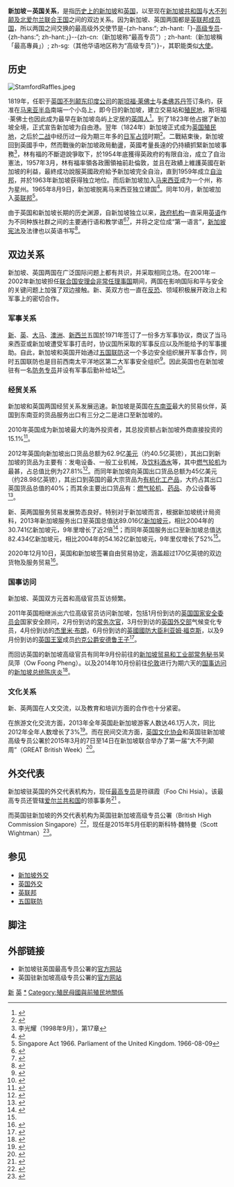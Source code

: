 {{noteTA
|1=zh-cn:信息; zh-tw:資訊; zh-hk:資訊;
|2=zh-hant:英聯邦; zh-cn:英联邦; zh-tw:大英國協; zh-hk:英聯邦; zh-sg:共和联邦;
|3=zh-hans:斯坦福·莱佛士; zh-hant:斯坦福·萊佛士; zh-tw:史丹福·萊佛士; zh-sg:史丹福·莱佛士;
|4=zh-cn:高级专员; zh-hant:高級專員; zh-sg:最高专员;
|G1 =地名
|G2 = nationality
|G3=PoliticiansUK
}}
{{Infobox bilateral relations
|新加坡－英国
|Singapore|United Kingdom
|mission1={{link-en|新加坡驻英国最高专员公署|High Commission of Singapore, London}}
|mission2=[[英国驻新加坡高级专员公署|英国驻新加坡高级专员公署]]
|envoytitle1=[[新加坡驻英国最高专员|最高专员]]
|envoy1=符祺霞（Foo Chi Hsia）
|envoytitle2={{link-en|英国驻新加坡高级专员列表|List of High Commissioners of the United Kingdom to Singapore|高级专员}}
|envoy2=斯科特·魏特曼（Scott Wightman）
|map=Singapore United Kingdom Locator.png
}}

'''新加坡－英国关系'''，是指[[新加坡历史|历史上的新加坡]]和[[英国历史|英国]]，以至现在[[新加坡共和国|新加坡共和国]]与[[大不列颠及北爱尔兰联合王国|大不列颠及北爱尔兰联合王国]]之间的双边关系。因为新加坡、英国两国都是[[英联邦成员国|英联邦成员国]]，所以两国之间交换的最高级外交使节是-{zh-hans:“; zh-hant:「}-[[高级专员|高级专员]]-{zh-hans:”; zh-hant:」}--{zh-cn:（新加坡称“最高专员”）; zh-hant:（新加坡稱「最高專員」）; zh-sg:（其他华语地区称为“高级专员”）}-，其职能类似[[大使|大使]]。

==历史==
[[File:StamfordRaffles.jpeg|thumb]]
{{See also|新加坡历史|新加坡英语}}

1819年，任职于[[英国|英国]][[不列颠东印度公司|不列颠东印度公司]]的[[斯坦福·莱佛士|斯坦福·莱佛士]]与[[柔佛|柔佛]][[苏丹|苏丹]]签订条约，获准在[[马来亚半岛|马来亚半岛]]南端一个小岛上，即今日的新加坡，建立交易站和[[殖民地|殖民地]]，斯坦福·莱佛士也因此成为最早在新加坡岛屿上定居的[[英国人|英国人]]<ref name="Founding of Modern Singapore">{{cite web|title=Founding of Modern Singapore |url=http://app.www.sg/who/32/Founding-of-Modern-Singapore.aspx |publisher=[[新加坡通讯及新闻部|新加坡通讯及新闻部]] |accessdate=2015-07-12 |deadurl=yes |archiveurl=https://web.archive.org/web/20090508135636/http://app.www.sg/who/32/Founding-of-Modern-Singapore.aspx |archivedate=2009-05-08 }}</ref>。到了1823年他占据了新加坡全境，正式宣告新加坡为自由港。翌年（1824年）新加坡正式成为[[英国殖民地|英国殖民地]]，之后於[[二战|二战]]中经历过一段为期三年多的[[新加坡日占时期|日军占领]]时期<ref>{{cite news|url=http://news.bbc.co.uk/onthisday/hi/dates/stories/february/15/newsid_3529000/3529447.stm|title=On This Day – 15 February 1942: Singapore forced to surrender|accessdate=2015-07-12|work=BBC News|date=1942-02-15|archive-date=2018-06-23|archive-url=https://web.archive.org/web/20180623132320/http://news.bbc.co.uk/onthisday/hi/dates/stories/february/15/newsid_3529000/3529447.stm|dead-url=no}}</ref>。二戰結束後，新加坡回到英國手中，然而戰後的新加坡政局動盪，英國考量長遠的仍持續抓緊新加坡事務<ref>李光耀（1998年9月），第17章</ref>，林有福的不斷遊說爭取下，於1954年底獲得英政府的有限自治，成立了自治憲法，1957年3月，林有福率領各政團領袖前赴倫敦，並且在政績上維護英國在新加坡的利益，最終成功說服英國政府給予新加坡完全自治，直到1959年成立[[自治邦|自治邦]]，并於1963年新加坡获得独立地位。而后新加坡加入[[马来西亚|马来西亚]]成为一个州，称为星州。1965年8月9日，新加坡脱离马来西亚独立建国<ref name="LOC2">{{cite web |url=http://lcweb2.loc.gov/cgi-bin/query/r?frd/cstdy:@field (DOCID+sg0033) |title=Singapore as Part of Malaysia |last=Leitch Lepoer |first=Barbara |year=1989 |work=Library of Congress Country Studies |publisher=Government Printing Office |accessdate=2015-07-12 |location=Washington, D.C. |archive-date=2021-03-13 |archive-url=https://web.archive.org/web/20210313230759/http://lcweb2.loc.gov/cgi-bin/query/r?frd%2Fcstdy%3A%40field |dead-url=no }}</ref>。同年10月，新加坡加入[[英联邦|英联邦]]<ref name="Singapore Act 1966">Singapore Act 1966. Parliament of the United Kingdom. 1966-08-09</ref>。

由于英国和新加坡长期的历史渊源，自新加坡独立以来，[[政府机构|政府机构]]一直采用[[英语|英语]]作为不同种族社群之间的主要通行语和教学语<ref name="Britishcouncil">{{cite web|url=http://www.britishcouncil.org/eumd-partnership-webzine-october-2010-country-focus.htm#singapore |title=Education UK Partnership – Country focus |publisher=British Council |accessdate=2015-07-12 |date=October 2010 |deadurl=yes |archiveurl=https://web.archive.org/web/20110402172957/http://www.britishcouncil.org/eumd-partnership-webzine-october-2010-country-focus.htm |archivedate=2011-04-02 }}</ref><ref>{{cite web|url=http://www.moe.gov.sg/media/speeches/2010/04/19/speech-by-mr-s-iswaran-at-the-apec-relc-int-seminar-opening-ceremony.php |title=Speech by Mr S. Iswaran, Senior Minister of State, Ministry of Trade and Industry and Ministry of Education |date=2010-04-19 |publisher=Ministry of Education |deadurl=yes |archiveurl=https://web.archive.org/web/20110519070557/http://www.moe.gov.sg/media/speeches/2010/04/19/speech-by-mr-s-iswaran-at-the-apec-relc-int-seminar-opening-ceremony.php |archivedate=2011-05-19 }}</ref>，并将之定位成“第一语言”，[[新加坡宪法|新加坡宪法]]及法律也以英语书写<ref>{{cite web |url=http://statutes.agc.gov.sg/non_version/cgi-bin/cgi_retrieve.pl?&actno=Reved-CONST&date=latest&method=part |title=Constitution of the Republic of Singapore. Part I |year=2010 |accessdate=2015-07-12 |archive-date=2002-07-13 |archive-url=https://web.archive.org/web/20020713024759/http://statutes.agc.gov.sg/non_version/cgi-bin/cgi_retrieve.pl?&actno=Reved-CONST&date=latest&method=part |dead-url=no }}</ref>。

==双边关系==

新加坡、英国两国在广泛国际问题上都有共识，并采取相同立场。在2001年－2002年新加坡担任[[联合国安理会|联合国安理会]][[联合国安全理事会成员国列表|非常任理事国]]期间，两国在影响国际和平与安全的关键问题上加强了双边接触。新、英双方也一直在[[反恐|反恐]]、{{link-en|反扩散|Counter-proliferation}}领域积极展开政治上和军事上的密切合作。

===军事关系===
{{main|五国联防|新加坡军事}}

[[新加坡|新]]、[[英国|英]]、[[马来西亚|大马]]、[[澳洲|澳洲]]、[[新西兰|新西兰]]五国於1971年签订了一份多方军事协议，商议了当马来西亚或新加坡遭受军事打击时，协议国所采取的军事反应以及所能给予的军事援助。自此，新加坡和英国开始通过[[五国联防|五国联防]]这一个多边安全组织展开军事合作，同时五国联防也是目前西南太平洋地区第二大军事安全组织<ref>{{cite web|url=http://www.defence.gov.au/minister/Mooretpl.cfm?CurrentId=192 |title=Five Power Defence Meeting |date=2000-07-04 |publisher=Australian Government, Department of Defence |accessdate=2015-07-12 |deadurl=yes |archiveurl=https://web.archive.org/web/20080202162440/http://www.defence.gov.au/minister/Mooretpl.cfm?CurrentId=192 |archivedate=2008-02-02 }}</ref>。因此英国也在新加坡驻有一名[[武官|防务专员]]并设有军事后勤补给站<ref>{{cite web|url=http://webarchive.nationalarchives.gov.uk/+/mod.uk/defenceinternet/defencenews/equipmentandlogistics/fuellingthefrontline.htm |title=Fuelling the front line |date=2009-04-11 |publisher=[[英国国防部|英国国防部]] |archiveurl=https://web.archive.org/web/20130729221330/http://webarchive.nationalarchives.gov.uk/%2B/mod.uk/defenceinternet/defencenews/equipmentandlogistics/fuellingthefrontline.htm |archivedate=2013-07-29 |deadurl=yes }}</ref>。

===经贸关系===

新加坡和英国两国经贸关系发展迅速。新加坡是英国在[[东南亚|东南亚]]最大的贸易伙伴，英国到东南亚的货品服务出口有三分之二是进口至新加坡的。

2010年英国成为新加坡最大的海外投资者，其总投资额占新加坡外商直接投资的15.1%<ref>{{Cite book|url=http://www.fco.gov.uk/en/travel-and-living-abroad/travel-advice-by-country/country-profile/asia-oceania/singapore/?profile=tradeInvestment |title=Trade and Investment with the UK |accessdate=2015-07-12 |publisher=英国外交和联邦事务部 |language=en |date=2010-05-06 |archiveurl=https://web.archive.org/web/20100813125804/http://www.fco.gov.uk/en/travel-and-living-abroad/travel-advice-by-country/country-profile/asia-oceania/singapore/?profile=tradeInvestment |archivedate=2010-08-13 |deadurl=yes }}</ref>。

2012年英国向新加坡出口货品总额为62.9亿[[美元|美元]]（约40.5亿英镑），其出口到新加坡的货品为主要有：发电设备、一般工业机械，及[[饮料|饮料酒水]]等，其中[[燃气轮机|燃气轮机]]为最甚，占总值比例为27.81%<ref>{{Cite web|url=https://atlas.media.mit.edu/zh/explore/tree_map/hs/export/gbr/sgp/show/2012/|title=产品联合王国出口到新加坡 (2012)|accessdate=2015-07-12|publisher=The Observatory of Economic Complexity|language=zh}}</ref>。而同年新加坡向英国出口货品总额为45亿美元（约28.98亿英镑），其出口到英国的最大宗货品为[[有机化合物|有机化工产品]]，大约占其出口英国货品总值的40%；而其余主要出口货品有：[[燃气轮机|燃气轮机]]、[[药品|药品]]、办公设备等<ref>{{Cite web|url=https://atlas.media.mit.edu/zh/explore/tree_map/hs/export/sgp/gbr/show/2012/|title=产品新加坡出口到联合王国 (2012)|accessdate=2015-07-12|publisher=The Observatory of Economic Complexity|language=zh}}</ref>。

新、英两国服务贸易发展势态良好。特别对于新加坡而言，根据新加坡统计局资料，2013年新加坡服务出口至英国总值达89.016亿[[新加坡元|新加坡元]]，相比2004年的30.741亿新加坡元，9年里增长了近2倍<ref name="FWjck">{{Cite book|url=http://www.singstat.gov.sg/docs/default-source/default-document-library/publications/publications_and_papers/international_accounts/int-trade2013.pdf |title=SINGAPORE’S INTERNATIONAL TRADE IN SERVICES 2013 |accessdate=2015-07-12 |work=Wong Wee Kim(编) |publisher=新加坡贸易和工业部, 新加坡统计局 |issn=1793-3455 |format=pdf |language=en |pages=pp.26-27 |archiveurl=https://web.archive.org/web/20150712114852/http://www.singstat.gov.sg/docs/default-source/default-document-library/publications/publications_and_papers/international_accounts/int-trade2013.pdf |archivedate=2015-07-12 |date=2015年2月 |deadurl=yes }}</ref>；而同年英国服务出口至新加坡总值达82.434亿新加坡元，相比2004年的54.162亿新加坡元，9年里仅增长了52%<ref name="FWjck"></ref>。

2020年12月10日，英国和新加坡签署自由贸易协定，涵盖超过170亿英镑的双边货物及服务贸易<ref>{{cite news |title=英国与新加坡签署自贸协定 |url=http://intl.ce.cn/sjjj/qy/202012/11/t20201211_36103775.shtml}}</ref>。

===国事访问===

新加坡、英国双方元首和高级官员互访频繁。

2011年英国相继派出六位高级官员访问新加坡，包括1月份到访的[[英国国家安全委员会|英国国家安全委员会]]国家安全顾问{{link-en|彼得·里基茨|Peter Ricketts}}，2月份到访的{{link-en|英国商务、创新与技能部|Department for Business, Innovation and Skills}}[[常务次官|常务次官]]{{link-en|马丁·唐纳利|Martin Donnelly (civil servant)}}，3月份到访的[[英国外交部|英国外交部]]气候变化专员{{link-en|约翰·阿什顿|John Aston}}，4月份到访的{{link-en|英国外交国务大臣|Minister of State for Foreign Affairs}}[[杰里米·布朗|杰里米·布朗]]，6月份到访的[[英國國防大臣|英國國防大臣]][[利亚姆·福克斯|利亚姆·福克斯]]，以及9月份到访的[[英国王室|英国王室]]成员[[约克公爵安德鲁王子|约克公爵安德鲁王子]]<ref>{{cite web|title=Foreign Visits|url=http://www.fco.gov.uk/en/travel-and-living-abroad/travel-advice-by-country/country-profile/asia-oceania/singapore?profile=intRelations|publisher=FCO UK|accessdate=2015-07-12|archive-date=2012-03-09|archive-url=https://web.archive.org/web/20120309013150/http://www.fco.gov.uk/en/travel-and-living-abroad/travel-advice-by-country/country-profile/asia-oceania/singapore/?profile=intRelations|dead-url=no}}</ref>。

而回访英国的新加坡高级官员有同年9月份前往的[[新加坡贸易和工业部|新加坡贸易和工业部]][[常务次官|常务秘书]]吴凤萍（Ow Foong Pheng）。以及2014年10月份前往[[伦敦|伦敦]]进行为期六天的[[国事访问|国事访问]]的[[新加坡总统|新加坡总统]][[陈庆炎|陈庆炎]]<ref>{{cite web |url=http://www.zaobao.com.sg/realtime/singapore/story20141020-402519 |language=zh |title=陈庆炎总统抵伦敦开始六天国事访问 |publisher=联合早报网 |date=2014-10-20 |accessdate=2015-07-13 |archive-date=2016-03-04 |archive-url=https://web.archive.org/web/20160304133837/http://www.zaobao.com.sg/realtime/singapore/story20141020-402519 |dead-url=no }}</ref>。

===文化关系===
{{参见|英国文化协会}}

新、英两国在人文交流，以及教育和培训方面的合作也十分紧密。

在旅游文化交流方面，2013年全年英国赴新加坡游客人数达46.1万人次，同比2012年全年人数增长了3%<ref name="YKtjs">{{Cite book|url=https://www.stb.gov.sg/statistics-and-market-insights/marketstatistics/tourism%20sector%20performance%20q4%202013_final8.pdf |title=Tourism Sector Performance Report for 4Q2013 |accessdate=2015-07-12 |publisher=新加坡旅游局, 新加坡统计局 |format=pdf |language=en |year=2014 |pages=§2 |archiveurl=https://web.archive.org/web/20140924172825/https://www.stb.gov.sg/statistics-and-market-insights/marketstatistics/tourism%20sector%20performance%20q4%202013_final8.pdf |archivedate=2014-09-24 |deadurl=yes }}</ref>。而在民间交流方面，[[英国文化协会|英国文化协会]]和英国驻新加坡高级专员公署於2015年3月的7日至14日在新加坡联合举办了第一届“大不列颠周”（GREAT British Week）<ref>{{cite web |url=https://www.gov.uk/government/world-location-news/great-british-week-in-singapore |language=en |title=GREAT British Week in Singapore |publisher=British High Commission Singapore and UK Trade & Investment |date=2015-02-27 |accessdate=2015-07-12 |archive-date=2015-05-01 |archive-url=https://web.archive.org/web/20150501231921/https://www.gov.uk/government/world-location-news/great-british-week-in-singapore |dead-url=no }}</ref>。

==外交代表==

新加坡驻英国的外交代表机构为{{link-en|新加坡驻英国最高专员公署|High Commission of Singapore, London}}，现任[[高级专员|最高专员]]是符祺霞（Foo Chi Hsia）。该最高专员还管辖[[爱尔兰共和国|爱尔兰共和国]]的领事事务<ref>{{cite web|title=London High Commissioner|url=http://www.mfa.gov.sg/content/mfa/overseasmission/london/about_the_high_commission.html|accessdate=2015-07-12|archive-date=2018-06-26|archive-url=https://web.archive.org/web/20180626054847/https://www.mfa.gov.sg/content/mfa/overseasmission/london/about_the_high_commission.html|dead-url=no}}</ref> 。

而英国驻新加坡的外交代表机构为英国驻新加坡高级专员公署（British High Commission Singapore）<ref>{{cite web|title=UK In Singapore HC|url=http://ukinsingapore.fco.gov.uk/en/about-us/our-high-commission/contact-us|accessdate=2015-07-12|archive-date=2013-01-29|archive-url=https://web.archive.org/web/20130129040902/http://ukinsingapore.fco.gov.uk/en/about-us/our-high-commission/contact-us/|dead-url=no}}</ref>，现任{{link-en|英国驻新加坡高级专员列表|List of High Commissioners of the United Kingdom to Singapore|高级专员}}是2015年5月任职的斯科特·魏特曼（Scott Wightman）<ref>{{Cite web|url=https://www.gov.uk/government/news/change-of-british-high-commissioner-to-singapore |title=Change of British High Commissioner to Singapore |accessdate=2015-07-12 |date=2015-02-27 |work=Foreign & Commonwealth Office |publisher=GOV.UK |language=en |archiveurl=https://web.archive.org/web/20150702135833/https://www.gov.uk/government/news/change-of-british-high-commissioner-to-singapore |archivedate=2015-07-02 |quote=Mr Scott Wightman CMG has been appointed British High Commissioner to the Republic of Singapore in succession to Mr Antony Phillipson, who will be transferring to another Diplomatic Service appointment. Mr Wightman will take up his appointment later this year. |deadurl=yes }}</ref>。

==参见==
{{portal box|國際關係|新加坡|英国}}
*[[新加坡外交|新加坡外交]]
*[[英国外交|英国外交]]
*[[英联邦|英联邦]]
*[[五国联防|五国联防]]

== 脚注 ==
{{reflist|2}}

==外部链接==
*新加坡驻英国最高专员公署的[http://www.mfa.gov.sg/content/mfa/overseasmission/london.html 官方网站] {{Wayback|url=http://www.mfa.gov.sg/content/mfa/overseasmission/london.html |date=20180726231519 }}
*英国驻新加坡高级专员公署的[https://www.gov.uk/government/world/organisations/british-high-commission-singapore 官方网站] {{Wayback|url=https://www.gov.uk/government/world/organisations/british-high-commission-singapore |date=20161106230103 }}

{{新加坡外交}}
{{英国外交}}

[[Category:英国双边关系|新]]
[[Category:新加坡双边关系|英]]
[[Category:新加坡－英國關係|*]]
[[Category:殖民母國與前殖民地關係|Category:殖民母國與前殖民地關係]]